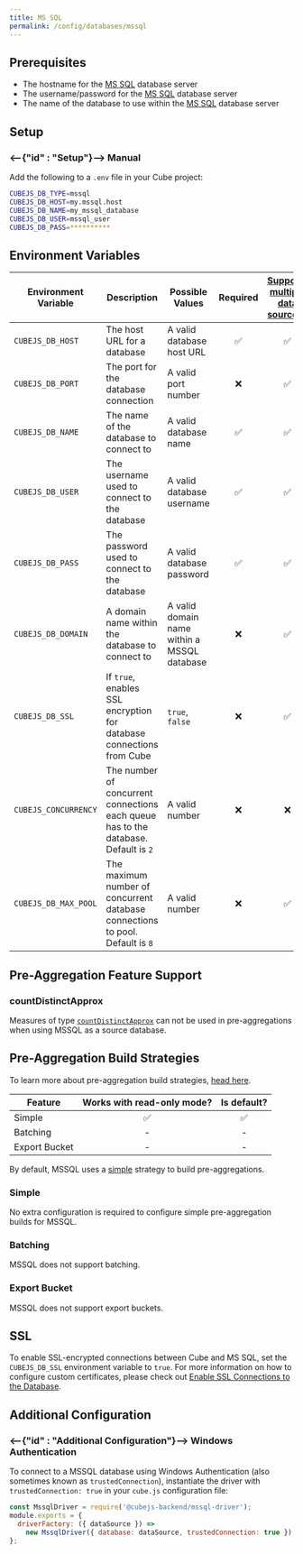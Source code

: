 ```yaml
---
title: MS SQL
permalink: /config/databases/mssql
---
```


## Prerequisites

- The hostname for the [MS SQL][mssql] database server
- The username/password for the [MS SQL][mssql] database server
- The name of the database to use within the [MS SQL][mssql] database server

## Setup

### <--{"id" : "Setup"}--> Manual

Add the following to a `.env` file in your Cube project:

```bash
CUBEJS_DB_TYPE=mssql
CUBEJS_DB_HOST=my.mssql.host
CUBEJS_DB_NAME=my_mssql_database
CUBEJS_DB_USER=mssql_user
CUBEJS_DB_PASS=**********
```

## Environment Variables

| Environment Variable | Description                                                                         | Possible Values                             | Required | [Supports multiple data sources?][ref-config-multiple-ds-decorating-env] |
| -------------------- | ----------------------------------------------------------------------------------- | ------------------------------------------- | :------: | :----------------------------------------------------------------------: |
| `CUBEJS_DB_HOST`     | The host URL for a database                                                         | A valid database host URL                   |    ✅    |                                    ✅                                    |
| `CUBEJS_DB_PORT`     | The port for the database connection                                                | A valid port number                         |    ❌    |                                    ✅                                    |
| `CUBEJS_DB_NAME`     | The name of the database to connect to                                              | A valid database name                       |    ✅    |                                    ✅                                    |
| `CUBEJS_DB_USER`     | The username used to connect to the database                                        | A valid database username                   |    ✅    |                                    ✅                                    |
| `CUBEJS_DB_PASS`     | The password used to connect to the database                                        | A valid database password                   |    ✅    |                                    ✅                                    |
| `CUBEJS_DB_DOMAIN`   | A domain name within the database to connect to                                     | A valid domain name within a MSSQL database |    ❌    |                                    ✅                                    |
| `CUBEJS_DB_SSL`      | If `true`, enables SSL encryption for database connections from Cube                | `true`, `false`                             |    ❌    |                                    ✅                                    |
| `CUBEJS_CONCURRENCY` | The number of concurrent connections each queue has to the database. Default is `2` | A valid number                              |    ❌    |                                    ❌                                    |
| `CUBEJS_DB_MAX_POOL` | The maximum number of concurrent database connections to pool. Default is `8`       | A valid number                              |    ❌    |                                    ✅                                    |

## Pre-Aggregation Feature Support

### countDistinctApprox

Measures of type
[`countDistinctApprox`][ref-schema-ref-types-formats-countdistinctapprox] can
not be used in pre-aggregations when using MSSQL as a source database.

## Pre-Aggregation Build Strategies

<InfoBox>

To learn more about pre-aggregation build strategies, [head
here][ref-caching-using-preaggs-build-strats].

</InfoBox>

| Feature       | Works with read-only mode? | Is default? |
| ------------- | :------------------------: | :---------: |
| Simple        |             ✅             |     ✅      |
| Batching      |             -              |      -      |
| Export Bucket |             -              |      -      |

By default, MSSQL uses a [simple][self-preaggs-simple] strategy to build
pre-aggregations.

### Simple

No extra configuration is required to configure simple pre-aggregation builds
for MSSQL.

### Batching

MSSQL does not support batching.

### Export Bucket

MSSQL does not support export buckets.

## SSL

To enable SSL-encrypted connections between Cube and MS SQL, set the
`CUBEJS_DB_SSL` environment variable to `true`. For more information on how to
configure custom certificates, please check out [Enable SSL Connections to the
Database][ref-recipe-enable-ssl].

## Additional Configuration

### <--{"id" : "Additional Configuration"}--> Windows Authentication

To connect to a MSSQL database using Windows Authentication (also sometimes
known as `trustedConnection`), instantiate the driver with
`trustedConnection: true` in your `cube.js` configuration file:

```javascript
const MssqlDriver = require('@cubejs-backend/mssql-driver');
module.exports = {
  driverFactory: ({ dataSource }) =>
    new MssqlDriver({ database: dataSource, trustedConnection: true }),
};
```

[mssql]: https://www.microsoft.com/en-gb/sql-server/sql-server-2019
[ref-caching-using-preaggs-build-strats]:
  /caching/using-pre-aggregations#pre-aggregation-build-strategies
[ref-config-multiple-ds-decorating-env]:
  /config/multiple-data-sources#configuring-data-sources-with-environment-variables-decorated-environment-variables
[ref-recipe-enable-ssl]: /recipes/enable-ssl-connections-to-database
[ref-schema-ref-types-formats-countdistinctapprox]:
  /schema/reference/types-and-formats#count-distinct-approx
[self-preaggs-simple]: #simple
